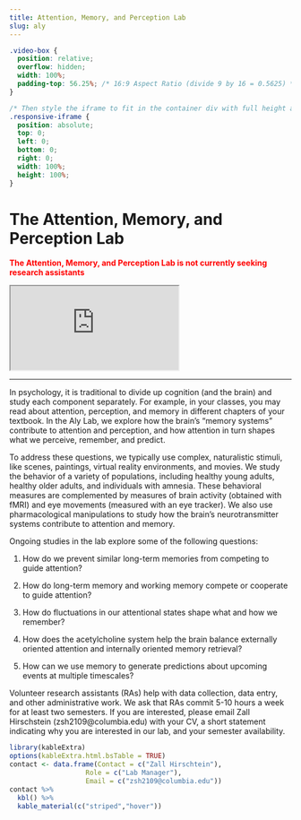 ```yaml
---
title: Attention, Memory, and Perception Lab
slug: aly
---
```


```css
.video-box {
  position: relative;
  overflow: hidden;
  width: 100%;
  padding-top: 56.25%; /* 16:9 Aspect Ratio (divide 9 by 16 = 0.5625) */
}

/* Then style the iframe to fit in the container div with full height and width */
.responsive-iframe {
  position: absolute;
  top: 0;
  left: 0;
  bottom: 0;
  right: 0;
  width: 100%;
  height: 100%;
}
```

# The Attention, Memory, and Perception Lab

<span style="color:red">
**The Attention, Memory, and Perception Lab is not currently seeking research assistants**
</span>

<div class="video-box">
  <iframe class="responsive-iframe" src="https://www.youtube.com/embed/rfL8-Ir9t2s"></iframe>
</div>


***

In psychology, it is traditional to divide up cognition (and the brain) and study each component separately. For example, in your classes, you may read about attention, perception, and memory in different chapters of your textbook. In the Aly Lab, we explore how the brain’s “memory systems” contribute to attention and perception, and how attention in turn shapes what we perceive, remember, and predict.

To address these questions, we typically use complex, naturalistic stimuli, like scenes, paintings, virtual reality environments, and movies. We study the behavior of a variety of populations, including healthy young adults, healthy older adults, and individuals with amnesia. These behavioral measures are complemented by measures of brain activity (obtained with fMRI) and eye movements (measured with an eye tracker). We also use pharmacological manipulations to study how the brain’s neurotransmitter systems contribute to attention and memory. 

Ongoing studies in the lab explore some of the following questions: 

1. How do we prevent similar long-term memories from competing to guide attention?

2. How do long-term memory and working memory compete or cooperate to guide attention?

3. How do fluctuations in our attentional states shape what and how we remember?

4. How does the acetylcholine system help the brain balance externally oriented attention and internally oriented memory retrieval?

5. How can we use memory to generate predictions about upcoming events at multiple timescales?
 
Volunteer research assistants (RAs) help with data collection, data entry, and other administrative work. We ask that RAs commit 5-10 hours a week for at least two semesters. If you are interested, please email Zall Hirschstein (zsh2109@columbia.edu) with your CV, a short statement indicating why you are interested in our lab, and your semester availability.


```r
library(kableExtra)
options(kableExtra.html.bsTable = TRUE)
contact <- data.frame(Contact = c("Zall Hirschtein"),
                   Role = c("Lab Manager"),
                   Email = c("zsh2109@columbia.edu"))
contact %>%
  kbl() %>%
  kable_material(c("striped","hover"))
                   
                   
```

